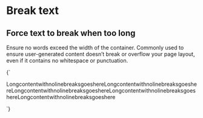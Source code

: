 
<Meta title="Utilities/Break text" />

# Break text

## Force text to break when too long

Ensure no words exceed the width of the container. Commonly used to ensure user-generated content doesn’t break or overflow your page layout, even if it contains no whitespace or punctuation.

<Canvas>
  <Story name="Break text">
    {`
      <p class="u-break-text">LongcontentwithnolinebreaksgoeshereLongcontentwithnolinebreaksgoeshereLongcontentwithnolinebreaksgoeshereLongcontentwithnolinebreaksgoeshereLongcontentwithnolinebreaksgoeshere</p>
    `}
  </Story>
</Canvas>
